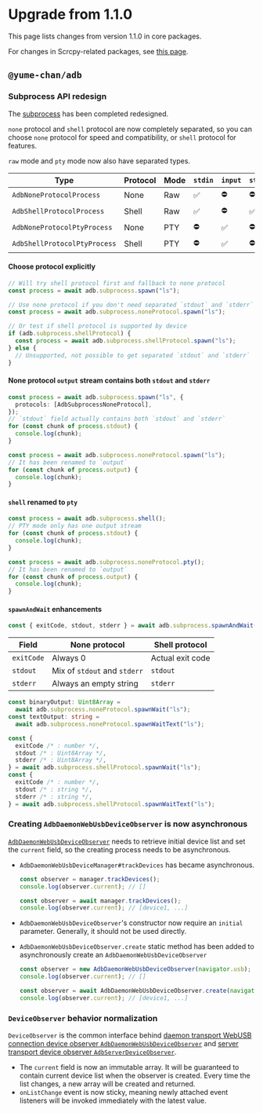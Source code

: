 # Upgrade from 1.1.0


This page lists changes from version 1.1.0 in core packages.

For changes in Scrcpy-related packages, see [this page](../scrcpy/upgrade.mdx).

## `@yume-chan/adb`

### Subprocess API redesign

The [subprocess](../api/adb/subprocess.mdx) has been completed redesigned.

`none` protocol and `shell` protocol are now completely separated, so you can choose `none` protocol for speed and compatibility, or `shell` protocol for features.

`raw` mode and `pty` mode now also have separated types.

| Type                         | Protocol | Mode | `stdin` | `input` | `stdout` | `stderr` | `output` | `resize` | `sigint` |
| ---------------------------- | -------- | ---- | ------- | ------- | -------- | -------- | -------- | -------- | -------- |
| `AdbNoneProtocolProcess`     | None     | Raw  | ✅      | ⛔      | ⛔       | ⛔       | ✅       | ⛔       | ⛔       |
| `AdbShellProtocolProcess`    | Shell    | Raw  | ✅      | ⛔      | ✅       | ✅       | ⛔       | ⛔       | ⛔       |
| `AdbNoneProtocolPtyProcess`  | None     | PTY  | ⛔      | ✅      | ⛔       | ⛔       | ✅       | ⛔       | ✅       |
| `AdbShellProtocolPtyProcess` | Shell    | PTY  | ⛔      | ✅      | ⛔       | ⛔       | ✅       | ✅       | ✅       |

#### Choose protocol explicitly

```ts showLineNumbers title="1.1.0"
// Will try shell protocol first and fallback to none protocol
const process = await adb.subprocess.spawn("ls");
```

```ts showLineNumbers title="next"
// Use none protocol if you don't need separated `stdout` and `stderr`
const process = await adb.subprocess.noneProtocol.spawn("ls");

// Or test if shell protocol is supported by device
if (adb.subprocess.shellProtocol) {
  const process = await adb.subprocess.shellProtocol.spawn("ls");
} else {
  // Unsupported, not possible to get separated `stdout` and `stderr`
}
```

#### None protocol `output` stream contains both `stdout` and `stderr`

```ts showLineNumbers title="1.1.0"
const process = await adb.subprocess.spawn("ls", {
  protocols: [AdbSubprocessNoneProtocol],
});
// `stdout` field actually contains both `stdout` and `stderr`
for (const chunk of process.stdout) {
  console.log(chunk);
}
```

```ts showLineNumbers title="next"
const process = await adb.subprocess.noneProtocol.spawn("ls");
// It has been renamed to `output`
for (const chunk of process.output) {
  console.log(chunk);
}
```

#### `shell` renamed to `pty`

```ts showLineNumbers title="1.1.0"
const process = await adb.subprocess.shell();
// PTY mode only has one output stream
for (const chunk of process.stdout) {
  console.log(chunk);
}
```

```ts showLineNumbers title="next"
const process = await adb.subprocess.noneProtocol.pty();
// It has been renamed to `output`
for (const chunk of process.output) {
  console.log(chunk);
}
```

#### `spawnAndWait` enhancements

```ts showLineNumbers title="1.1.0"
const { exitCode, stdout, stderr } = await adb.subprocess.spawnAndWait("ls");
```

| Field      | None protocol                | Shell protocol   |
| ---------- | ---------------------------- | ---------------- |
| `exitCode` | Always 0                     | Actual exit code |
| `stdout`   | Mix of `stdout` and `stderr` | `stdout`         |
| `stderr`   | Always an empty string       | `stderr`         |

```ts showLineNumbers title="next"
const binaryOutput: Uint8Array =
  await adb.subprocess.noneProtocol.spawnWait("ls");
const textOutput: string =
  await adb.subprocess.noneProtocol.spawnWaitText("ls");

const {
  exitCode /* : number */,
  stdout /* : Uint8Array */,
  stderr /* : Uint8Array */,
} = await adb.subprocess.shellProtocol.spawnWait("ls");
const {
  exitCode /* : number */,
  stdout /* : string */,
  stderr /* : string */,
} = await adb.subprocess.shellProtocol.spawnWaitText("ls");
```

### Creating `AdbDaemonWebUsbDeviceObserver` is now asynchronous

[`AdbDaemonWebUsbDeviceObserver`](./daemon/usb/watch-devices.mdx) needs to retrieve initial device list and set the `current` field, so the creating process needs to be asynchronous.

- `AdbDaemonWebUsbDeviceManager#trackDevices` has became asynchronous.

  ```ts showLineNumbers title="1.1.0"
  const observer = manager.trackDevices();
  console.log(observer.current); // []
  ```

  ```ts showLineNumbers title="next"
  const observer = await manager.trackDevices();
  console.log(observer.current); // [device1, ...]
  ```

- `AdbDaemonWebUsbDeviceObserver`'s constructor now require an `initial` parameter. Generally, it should not be used directly.
- `AdbDaemonWebUsbDeviceObserver.create` static method has been added to asynchronously create an `AdbDaemonWebUsbDeviceObserver`

  ```ts showLineNumbers title="1.1.0"
  const observer = new AdbDaemonWebUsbDeviceObserver(navigator.usb);
  console.log(observer.current); // []
  ```

  ```ts showLineNumbers title="next"
  const observer = await AdbDaemonWebUsbDeviceObserver.create(navigator.usb);
  console.log(observer.current); // [device1, ...]
  ```

### `DeviceObserver` behavior normalization

`DeviceObserver` is the common interface behind [daemon transport WebUSB connection device observer `AdbDaemonWebUsbDeviceObserver`](./daemon/usb/watch-devices.mdx) and [server transport device observer `AdbServerDeviceObserver`](./server/watch.mdx).

- The `current` field is now an immutable array. It will be guaranteed to contain current device list when the observer is created. Every time the list changes, a new array will be created and returned.
- `onListChange` event is now sticky, meaning newly attached event listeners will be invoked immediately with the latest value.
